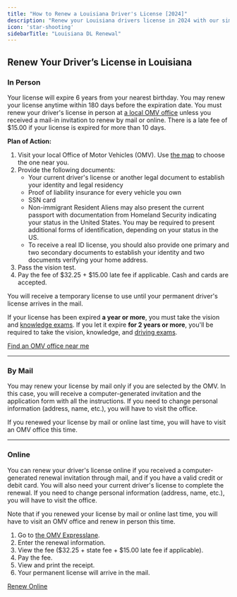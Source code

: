 ```yaml
---
title: "How to Renew a Louisiana Driver's License [2024]"
description: "Renew your Louisiana drivers license in 2024 with our simple, step-by-step guide. Find all the necessary requirements, forms, fees, and online renewal options to ensure a hassle-free experience. Stay legal and avoid fines - start your renewal process now!"
icon: 'star-shooting'
sidebarTitle: "Louisiana DL Renewal"
---
```


## Renew Your Driver’s License in Louisiana

### In Person

Your license will expire 6 years from your nearest birthday. You may renew your license anytime within 180 days before the expiration date. You must renew your driver's license in person at [a local OMV office](https://driving-tests.org/dmv-near-me/louisiana-dmv-office-locations/) unless you received a mail-in invitation to renew by mail or online. There is a late fee of $15.00 if your license is expired for more than 10 days.

**Plan of Action:**
1. Visit your local Office of Motor Vehicles (OMV). Use [the map](https://driving-tests.org/dmv-near-me/louisiana-dmv-office-locations/) to choose the one near you.
2. Provide the following documents:
   - Your current driver's license or another legal document to establish your identity and legal residency
   - Proof of liability insurance for every vehicle you own
   - SSN card
   - Non-immigrant Resident Aliens may also present the current passport with documentation from Homeland Security indicating your status in the United States. You may be required to present additional forms of identification, depending on your status in the US.
   - To receive a real ID license, you should also provide one primary and two secondary documents to establish your identity and two documents verifying your home address.
3. Pass the vision test.
4. Pay the fee of $32.25 + $15.00 late fee if applicable. Cash and cards are accepted.

You will receive a temporary license to use until your permanent driver's license arrives in the mail.

If your license has been expired **a year or more**, you must take the vision and [knowledge exams](#dmv-knowledge-test). If you let it expire **for 2 years or more**, you'll be required to take the vision, knowledge, and [driving exams](#dmv-driving-test).

[Find an OMV office near me](https://driving-tests.org/dmv-near-me/)

---

### By Mail

You may renew your license by mail only if you are selected by the OMV. In this case, you will receive a computer-generated invitation and the application form with all the instructions. If you need to change personal information (address, name, etc.), you will have to visit the office.

If you renewed your license by mail or online last time, you will have to visit an OMV office this time.

---

### Online

You can renew your driver's license online if you received a computer-generated renewal invitation through mail, and if you have a valid credit or debit card. You will also need your current driver's license to complete the renewal. If you need to change personal information (address, name, etc.), you will have to visit the office.

Note that if you renewed your license by mail or online last time, you will have to visit an OMV office and renew in person this time.

1. Go to [the OMV Expresslane](https://dps.expresslane.org/driverslicense/).
2. Enter the renewal information.
3. View the fee ($32.25 + state fee + $15.00 late fee if applicable).
4. Pay the fee.
5. View and print the receipt.
6. Your permanent license will arrive in the mail.

[Renew Online](https://dps.expresslane.org/driverslicense/)

<Snippet file="renewal-state-block.mdx" />